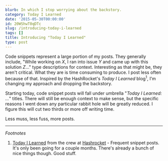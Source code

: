 ```yaml
---
blurb: In which I stop worrying about the backstory.
category: Today I Learned
date: '2015-05-30T00:00:00'
id: 20WShwT0qDTc
slug: /introducing-today-i-learned
tags: []
title: Introducing "Today I Learned"
type: post
---
```


Code snippets represent a large portion of my posts. They generally include, "While working on _X_, I ran into issue _Y_ and came up with this solution _Z_..." type descriptions for context. Interesting as that might be, they aren't critical. What they are is time consuming to produce. I post less often because of that. Inspired by the HashRocket's _Today I Learned_ blog<sup>1</sup>, I'm changing my approach and dropping the backstory. 

Starting today, code snippet posts will fall under umbrella "_Today I Learned: ..._" titles. There will still be enough context to make sense, but the specific reasons I went down any particular rabbit hole will be greatly reduced. I figure this will cut two thirds or more off writing time.

Less muss, less fuss, more posts. 

---


_Footnotes_

1. [Today I Learned](http://til.hashrocket.com) from the crew at [Hashrocket](http://hashrocket.com) - Frequent snippet posts. It's only been going for a couple months. There's already a bunch of nice things though. Good stuff.